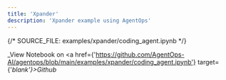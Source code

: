 ```yaml
---
title: 'Xpander'
description: 'Xpander example using AgentOps'
---
```

{/*  SOURCE_FILE: examples/xpander/coding_agent.ipynb  */}

_View Notebook on <a href={'https://github.com/AgentOps-AI/agentops/blob/main/examples/xpander/coding_agent.ipynb'} target={'_blank'}>Github</a>_



<script type="module" src="/scripts/github_stars.js"></script>
<script type="module" src="/scripts/scroll-img-fadein-animation.js"></script>
<script type="module" src="/scripts/button_heartbeat_animation.js"></script>
<script type="module" src="/scripts/adjust_api_dynamically.js"></script>